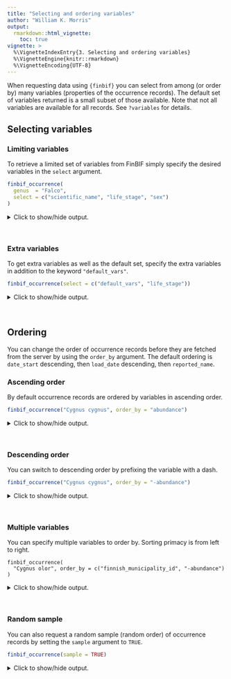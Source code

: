 ```yaml
---
title: "Selecting and ordering variables"
author: "William K. Morris"
output: 
  rmarkdown::html_vignette:
    toc: true
vignette: >
  %\VignetteIndexEntry{3. Selecting and ordering variables}
  %\VignetteEngine{knitr::rmarkdown}
  %\VignetteEncoding{UTF-8}
---
```




When requesting data using `{finbif}` you can select from among (or order by)
many variables (properties of the occurrence records). The default set of
variables returned is a small subset of those available. Note that not all
variables are available for all records. See `?variables` for details.

## Selecting variables
### Limiting variables
To retrieve a limited set of variables from FinBIF simply specify the desired
variables in the `select` argument.

```r
finbif_occurrence(
  genus  = "Falco",
  select = c("scientific_name", "life_stage", "sex")
)
```


<details closed>
<summary> Click to show/hide output. </summary>

```r

#> Records downloaded: 10
#> Records available: 342668
#> A data.frame [10 x 3]
#>         scientific_name life_stage sex
#> 1  Falco columbarius L…         NA  NA
#> 2  Falco tinnunculus L…         NA  NA
#> 3  Falco tinnunculus L…         NA  NA
#> 4  Falco subbuteo Linn…         NA  NA
#> 5  Falco tinnunculus L…         NA  NA
#> 6  Falco subbuteo Linn…         NA  NA
#> 7  Falco tinnunculus L…         NA  NA
#> 8  Falco tinnunculus L…         NA  NA
#> 9  Falco tinnunculus L…         NA  NA
#> 10 Falco subbuteo Linn…         NA  NA

```

</details>
<br>

### Extra variables
To get extra variables as well as the default set, specify the extra variables
in addition to the keyword `"default_vars"`.

```r
finbif_occurrence(select = c("default_vars", "life_stage"))
```


<details closed>
<summary> Click to show/hide output. </summary>

```r

#> Records downloaded: 10
#> Records available: 47159747
#> A data.frame [10 x 13]
#>                                 record_id      scientific_name abundance lat_wgs84 lon_wgs84
#> 1                           …JX.1594385#3 Sciurus vulgaris Li…  1         60.23584  25.05693
#> 2  …KE.176/64895825d5de884fa20e297d#Unit1 Heracleum persicum …        NA  61.08302  22.38983
#> 3                           …JX.1594382#9 Hirundo rustica Lin…        NA  64.12716  23.99111
#> 4                          …JX.1594382#37 Pica pica (Linnaeus…        NA  64.12716  23.99111
#> 5                          …JX.1594382#49 Muscicapa striata (…        NA  64.12716  23.99111
#> 6                          …JX.1594382#39 Larus canus Linnaeu…        NA  64.12716  23.99111
#> 7                           …JX.1594382#5 Emberiza citrinella…        NA  64.12716  23.99111
#> 8                          …JX.1594382#31 Ficedula hypoleuca …        NA  64.12716  23.99111
#> 9                          …JX.1594382#41 Alauda arvensis Lin…        NA  64.12716  23.99111
#> 10                         …JX.1594382#21 Numenius arquata (L…        NA  64.12716  23.99111
#> ...with 0 more record and 8 more variables:
#> date_time, coordinates_uncertainty, any_issues, requires_verification, requires_identification,
#> record_reliability, record_quality, life_stage

```

</details>
<br>

## Ordering
You can change the order of occurrence records before they are fetched from the
server by using the `order_by` argument. The default ordering is `date_start`
descending, then `load_date` descending, then `reported_name`.

### Ascending order
By default occurrence records are ordered by variables in ascending order.

```r
finbif_occurrence("Cygnus cygnus", order_by = "abundance")
```


<details closed>
<summary> Click to show/hide output. </summary>

```r

#> Records downloaded: 10
#> Records available: 95730
#> A data.frame [10 x 12]
#>                     record_id      scientific_name abundance lat_wgs84 lon_wgs84
#> 1         …KE.67/9403350#Unit Cygnus cygnus (Linn…  1         60.41667  16      
#> 2  …HR.3691/OBS810893905_Unit Cygnus cygnus (Linn…        NA  61.56563  29.56771
#> 3             …JX.1026351#259 Cygnus cygnus (Linn…  1         65.89416  28.90961
#> 4               …JX.1025175#3 Cygnus cygnus (Linn…  1         61.83248  23.40816
#> 5         …KE.67/9069501#Unit Cygnus cygnus (Linn…  1         52.71667  1.55    
#> 6               …JX.1252188#3 Cygnus cygnus (Linn…        NA  60.17258  24.27095
#> 7         …KE.67/9465507#Unit Cygnus cygnus (Linn…  1         61.8      22.76667
#> 8         …KE.67/9607357#Unit Cygnus cygnus (Linn…  1         63.13333  22.43333
#> 9               …MHU.10961285 Cygnus cygnus (Linn…        NA  64.97813  24.74932
#> 10 …HR.3691/OBS886590077_Unit Cygnus cygnus (Linn…        NA  61.27566  22.557  
#>              date_time
#> 1  1997-04-01 13:00:00
#> 2  2007-05-18 12:00:00
#> 3  2013-06-24 03:12:00
#> 4  2014-06-08 03:45:00
#> 5  1997-01-03 14:00:00
#> 6  2021-05-23 06:15:00
#> 7  2000-03-22 12:00:00
#> 8  2003-06-07 12:00:00
#> 9  2008-07-12 12:00:00
#> 10 2020-03-31 12:00:00
#> ...with 0 more record and 6 more variables:
#> coordinates_uncertainty, any_issues, requires_verification, requires_identification,
#> record_reliability, record_quality

```

</details>
<br>

### Descending order
You can switch to descending order by prefixing the variable with a dash.

```r
finbif_occurrence("Cygnus cygnus", order_by = "-abundance")
```


<details closed>
<summary> Click to show/hide output. </summary>

```r

#> Records downloaded: 10
#> Records available: 95730
#> A data.frame [10 x 12]
#>                      record_id      scientific_name abundance lat_wgs84 lon_wgs84
#> 1                 …MHU.2981587 Cygnus cygnus (Linn…  6000      64.4     -14.54   
#> 2  …HR.3691/OBS1101526155_Unit Cygnus cygnus (Linn…  1760      62.16389  21.45786
#> 3   …HR.3691/OBS604642304_Unit Cygnus cygnus (Linn…  1753      64.50736  24.27894
#> 4   …HR.3691/OBS663568887_Unit Cygnus cygnus (Linn…  1600      65.98787  24.06341
#> 5                …MHU.28815250 Cygnus cygnus (Linn…  1500            NA        NA
#> 6   …HR.3691/OBS671353848_Unit Cygnus cygnus (Linn…  1361      64.71656  24.53188
#> 7                …JX.1357345#5 Cygnus cygnus (Linn…  1300      64.8465   25.2883 
#> 8                …JX.1398409#3 Cygnus cygnus (Linn…  1280      64.8448   25.2816 
#> 9                …MHU.28815110 Cygnus cygnus (Linn…  1200            NA        NA
#> 10 …HR.3691/OBS1119137190_Unit Cygnus cygnus (Linn…  1163      64.71656  24.53188
#> ...with 0 more record and 7 more variables:
#> date_time, coordinates_uncertainty, any_issues, requires_verification, requires_identification,
#> record_reliability, record_quality

```

</details>
<br>

### Multiple variables
You can specify multiple variables to order by. Sorting primacy is from left to
right.

``` details
finbif_occurrence(
  "Cygnus olor", order_by = c("finnish_municipality_id", "-abundance")
)
```


<details closed>
<summary> Click to show/hide output. </summary>

```r

#> Records downloaded: 10
#> Records available: 56359
#> A data.frame [10 x 12]
#>    record_id      scientific_name abundance lat_wgs84 lon_wgs84           date_time
#> 1  …12015253 Cygnus olor (J.F. G…  2500            NA        NA 2008-08-17 12:00:00
#> 2  …13633876 Cygnus olor (J.F. G…  1500            NA        NA 2008-10-03 12:00:00
#> 3    …780984 Cygnus olor (J.F. G…  1300            NA        NA 2006-02-14 12:00:00
#> 4    …781416 Cygnus olor (J.F. G…  1300            NA        NA 2006-02-14 12:00:00
#> 5   …2062563 Cygnus olor (J.F. G…  1200            NA        NA 2006-12-19 12:00:00
#> 6  …10352894 Cygnus olor (J.F. G…  1100            NA        NA 2008-06-28 12:00:00
#> 7    …927797 Cygnus olor (J.F. G…  1050            NA        NA 2006-04-05 12:00:00
#> 8   …3110953 Cygnus olor (J.F. G…  960             NA        NA 2007-10-06 12:00:00
#> 9  …26309317 Cygnus olor (J.F. G…  900             NA        NA 2009-07-08 12:00:00
#> 10  …1260385 Cygnus olor (J.F. G…  800       58.66     23.57    2006-04-26 18:00:00
#> ...with 0 more record and 6 more variables:
#> coordinates_uncertainty, any_issues, requires_verification, requires_identification,
#> record_reliability, record_quality

```

</details>
<br>

### Random sample
You can also request a random sample (random order) of occurrence records by
setting the `sample` argument to `TRUE`.

```r
finbif_occurrence(sample = TRUE)
```


<details closed>
<summary> Click to show/hide output. </summary>

```r

#> Records downloaded: 10
#> Records available: 47159747
#> A data.frame [10 x 12]
#>                      record_id      scientific_name abundance lat_wgs84 lon_wgs84
#> 1          …KE.67/5632630#Unit Ficedula hypoleuca …  1         61.74637  22.77479
#> 2                   …MHU.40397      Prunus padus L.        NA  60.28016  20.25637
#> 3                 …JX.775148#3 Yezognophos vittari…  1         60.44245  27.006  
#> 4         …KE.67/11580538#Unit Cyanistes caeruleus…  1         60.32754  24.64944
#> 5                …JX.328070#23 Pechipogo strigilat…        NA  61.54883  21.64192
#> 6   …HR.3691/OBS889952298_Unit Parus major Linnaeu…  5         66.6165   24.68816
#> 7               …JX.1025818#50 Garrulus glandarius…  1         63.43302  27.74526
#> 8  …HR.3691/OBS1104249688_Unit Alauda arvensis Lin…        NA  60.05577  24.06798
#> 9          …KE.67/8616657#Unit Cyanistes caeruleus…  1         61.5      24.83333
#> 10                …JX.101375#9 Poecile montanus (C…  7         63.09517  23.1341 
#> ...with 0 more record and 7 more variables:
#> date_time, coordinates_uncertainty, any_issues, requires_verification, requires_identification,
#> record_reliability, record_quality

```

</details>
<br>
